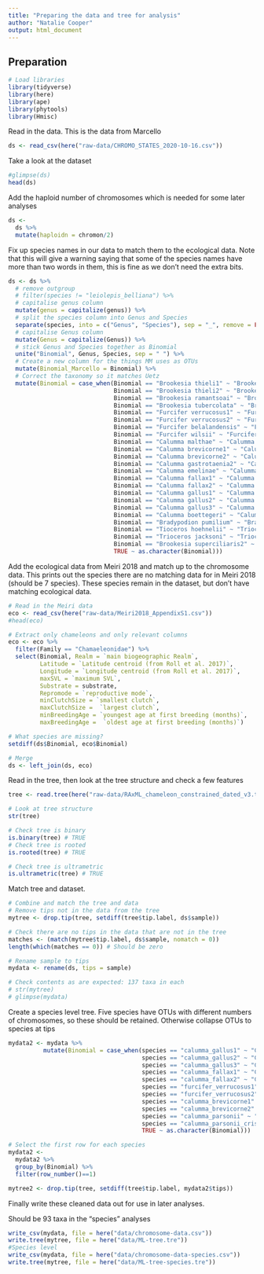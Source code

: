 ```yaml
---
title: "Preparing the data and tree for analysis"
author: "Natalie Cooper"
output: html_document
---
```


## Preparation

```r
# Load libraries
library(tidyverse)
library(here)
library(ape)
library(phytools)
library(Hmisc)
```

Read in the data. This is the data from Marcello
```r
ds <- read_csv(here("raw-data/CHROMO_STATES_2020-10-16.csv"))
```

Take a look at the dataset
```r
#glimpse(ds)
head(ds)
```

Add the haploid number of chromosomes which is needed for some later analyses
```r
ds <-
  ds %>%
  mutate(haploidn = chromon/2)
```

Fix up species names in our data to match them to the ecological data. Note that this will give a warning saying that some of the species names have more than two words in them, this is fine as we don't need the extra bits.
```r
ds <- ds %>%
  # remove outgroup
  # filter(species != "leiolepis_belliana") %>%
  # capitalise genus column
  mutate(genus = capitalize(genus)) %>%
  # split the species column into Genus and Species
  separate(species, into = c("Genus", "Species"), sep = "_", remove = FALSE) %>%
  # capitalise Genus column
  mutate(Genus = capitalize(Genus)) %>%
  # stick Genus and Species together as Binomial
  unite("Binomial", Genus, Species, sep = " ") %>%
  # Create a new column for the things MM uses as OTUs
  mutate(Binomial_Marcello = Binomial) %>%
  # Correct the taxonomy so it matches Uetz
  mutate(Binomial = case_when(Binomial == "Brookesia thieli1" ~ "Brookesia thieli",
                              Binomial == "Brookesia thieli2" ~ "Brookesia thieli",
                              Binomial == "Brookesia ramantsoai" ~ "Brookesia ramanantsoai",
                              Binomial == "Brookesia tubercolata" ~ "Brookesia tuberculata",
                              Binomial == "Furcifer verrucosus1" ~ "Furcifer verrucosus",
                              Binomial == "Furcifer verrucosus2" ~ "Furcifer verrucosus",
                              Binomial == "Furcifer belalandensis" ~ "Furcifer belalandaensis",
                              Binomial == "Furcifer wilsii" ~ "Furcifer willsii",
                              Binomial == "Calumma malthae" ~ "Calumma malthe",
                              Binomial == "Calumma brevicorne1" ~ "Calumma brevicorne",
                              Binomial == "Calumma brevicorne2" ~ "Calumma brevicorne",
                              Binomial == "Calumma gastrotaenia2" ~ "Calumma gastrotaenia",
                              Binomial == "Calumma emelinae" ~ "Calumma emelinae",
                              Binomial == "Calumma fallax1" ~ "Calumma fallax",
                              Binomial == "Calumma fallax2" ~ "Calumma fallax",
                              Binomial == "Calumma gallus1" ~ "Calumma gallus",
                              Binomial == "Calumma gallus2" ~ "Calumma gallus",
                              Binomial == "Calumma gallus3" ~ "Calumma gallus",
                              Binomial == "Calumma boettegeri" ~ "Calumma boettgeri",
                              Binomial == "Bradypodion pumilium" ~ "Bradypodion pumilum",
                              Binomial == "Tioceros hoehnelii" ~ "Trioceros hoehnelii",
                              Binomial == "Trioceros jacksoni" ~ "Trioceros jacksonii",
                              Binomial == "Brookesia superciliaris2" ~ "Brookesia superciliaris",
                              TRUE ~ as.character(Binomial)))

```

Add the ecological data from Meiri 2018 and match up to the chromosome data. This prints out the species there are no matching data for in Meiri 2018 (should be 7 species). These species remain in the dataset, but don't have matching ecological data.
```r
# Read in the Meiri data
eco <- read_csv(here("raw-data/Meiri2018_AppendixS1.csv"))
#head(eco)

# Extract only chameleons and only relevant columns
eco <- eco %>%
  filter(Family == "Chamaeleonidae") %>%
  select(Binomial, Realm = `main biogeographic Realm`,
         Latitude = `Latitude centroid (from Roll et al. 2017)`, 
         Longitude = `Longitude centroid (from Roll et al. 2017)`, 
         maxSVL = `maximum SVL`,     
         Substrate = substrate, 
         Repromode = `reproductive mode`, 
         minClutchSize = `smallest clutch`, 
         maxClutchSize =  `largest clutch`, 
         minBreedingAge = `youngest age at first breeding (months)`, 
         maxBreedingAge =  `oldest age at first breeding (months)`)

# What species are missing?
setdiff(ds$Binomial, eco$Binomial)

# Merge
ds <- left_join(ds, eco)
```

Read in the tree, then look at the tree structure and check a few features
```r
tree <- read.tree(here("raw-data/RAxML_chameleon_constrained_dated_v3.tre"))
```

```r
# Look at tree structure
str(tree)

# Check tree is binary
is.binary(tree) # TRUE
# Check tree is rooted
is.rooted(tree) # TRUE

# Check tree is ultrametric
is.ultrametric(tree) # TRUE
```

Match tree and dataset. 
```r
# Combine and match the tree and data
# Remove tips not in the data from the tree
mytree <- drop.tip(tree, setdiff(tree$tip.label, ds$sample))

# Check there are no tips in the data that are not in the tree
matches <- (match(mytree$tip.label, ds$sample, nomatch = 0))
length(which(matches == 0)) # Should be zero

# Rename sample to tips
mydata <- rename(ds, tips = sample)

# Check contents as are expected: 137 taxa in each
# str(mytree)
# glimpse(mydata)
```

Create a species level tree. 
Five species have OTUs with different numbers of chromosomes, so these should be retained. Otherwise collapse OTUs to species at tips
```r
mydata2 <- mydata %>%
          mutate(Binomial = case_when(species == "calumma_gallus1" ~ "Calumma gallus1",
                                      species == "calumma_gallus2" ~ "Calumma gallus2",
                                      species == "calumma_gallus3" ~ "Calumma gallus3",
                                      species == "calumma_fallax1" ~ "Calumma fallax1",
                                      species == "calumma_fallax2" ~ "Calumma fallax2",
                                      species == "furcifer_verrucosus1" ~ "Furcifer verrucosus1",
                                      species == "furcifer_verrucosus2" ~ "Furcifer verrucosus2",
                                      species == "calumma_brevicorne1" ~ "Calumma brevicorne1",
                                      species == "calumma_brevicorne2" ~ "Calumma brevicorne2",
                                      species == "calumma_parsonii" ~ "Calumma parsonii1",
                                      species == "calumma_parsonii_cristifer" ~ "Calumma parsonii2",
                                      TRUE ~ as.character(Binomial)))

# Select the first row for each species
mydata2 <- 
  mydata2 %>%
  group_by(Binomial) %>%
  filter(row_number()==1)

mytree2 <- drop.tip(tree, setdiff(tree$tip.label, mydata2$tips))
```

Finally write these cleaned data out for use in later analyses.

Should be 93 taxa in the "species" analyses
```r
write_csv(mydata, file = here("data/chromosome-data.csv"))
write.tree(mytree, file = here("data/ML-tree.tre"))
#Species level
write_csv(mydata, file = here("data/chromosome-data-species.csv"))
write.tree(mytree, file = here("data/ML-tree-species.tre"))
```